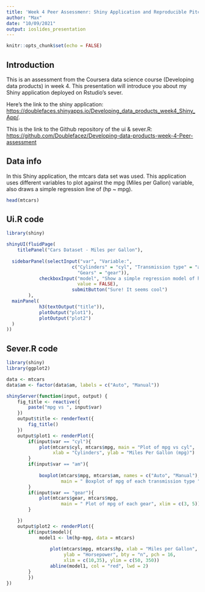 ```yaml
---
title: 'Week 4 Peer Assessmenr: Shiny Application and Reproducible Pitch'
author: "Max"
date: "10/09/2021"
output: ioslides_presentation
---
```


```r
knitr::opts_chunk$set(echo = FALSE)
```

## Introduction 

This is an assessment from the Coursera data science course (Developing data products) in week 4. This presentation will introduce you about my Shiny application deployed on Rstudio's sever.

Here's the link to the shiny application: 
<https://doublefaces.shinyapps.io/Developing_data_products_week4_Shiny_App/>.

This is the link to the Github repository of the ui & sever.R: 
<https://github.com/Doublefacez/Developing-data-products-week-4-Peer-assessment>


## Data info
In this Shiny application, the mtcars data set was used.
This application uses different variables to plot against the mpg (Miles per Gallon) variable, also draws a simple regression line of (hp ~ mpg).

```r
head(mtcars)
```
## Ui.R code

```r
library(shiny)

shinyUI(fluidPage(
    titlePanel("Cars Dataset - Miles per Gallon"),
  
  sidebarPanel(selectInput("var", "Variable:", 
                        c("Cylinders" = "cyl", "Transmission type" = "am",
                          "Gears" = "gear")),
            checkboxInput("model", "Show a simple regression model of hp vs mpg", 
                          value = FALSE),
                        submitButton("Sure! It seems cool")
        ),
  mainPanel(
            h3(textOutput("title")),
            plotOutput("plot1"),
            plotOutput("plot2")
  )
))
```


## Sever.R code

```r
library(shiny)
library(ggplot2)

data <- mtcars
data$am <- factor(data$am, labels = c("Auto", "Manual"))

shinyServer(function(input, output) {
    fig_title <- reactive({
        paste("mpg vs ", input$var)
    })
    output$title <- renderText({
        fig_title()
    })
    output$plot1 <- renderPlot({
        if(input$var == "cyl"){
            plot(mtcars$cyl, mtcars$mpg, main = "Plot of mpg vs cyl",
                 xlab = "Cylinders", ylab = "Miles Per Gallon (mpg)")
        }
        if(input$var == "am"){
        
            boxplot(mtcars$mpg, mtcars$am, names = c("Auto", "Manual"),
                    main = " Boxplot of mpg of each transmission type ")
        }
        if(input$var == "gear"){
            plot(mtcars$gear, mtcars$mpg,
                    main = " Plot of mpg of each gear", xlim = c(3, 5))
        }

    })
    output$plot2 <- renderPlot({
        if(input$model){
            model1 <- lm(hp~mpg, data = mtcars)
           
                plot(mtcars$mpg, mtcars$hp, xlab = "Miles per Gallon",
                     ylab = "Horsepower", bty = "n", pch = 16,
                     xlim = c(10,35), ylim = c(50, 350))
                abline(model1, col = "red", lwd = 2)
        }
        })
})

```



